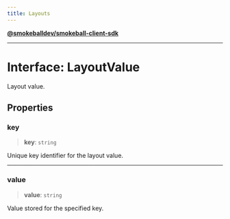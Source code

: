 ```yaml
---
title: Layouts
---
```

[**@smokeballdev/smokeball-client-sdk**](../../../../README.md)

***

# Interface: LayoutValue

Layout value.

## Properties

### key

> **key**: `string`

Unique key identifier for the layout value.

***

### value

> **value**: `string`

Value stored for the specified key.
